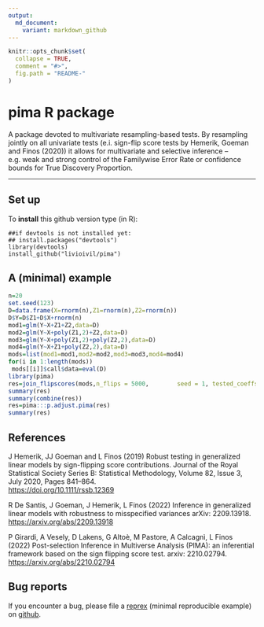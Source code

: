 ```yaml
---
output:
  md_document:
    variant: markdown_github
---
```


<!-- README.md is generated from README.Rmd. Please edit that file -->

```r
knitr::opts_chunk$set(
  collapse = TRUE,
  comment = "#>",
  fig.path = "README-"
)
```

# pima R package

A package devoted to multivariate resampling-based tests. By resampling jointly on all univariate tests (e.i. sign-flip score tests by Hemerik, Goeman and Finos (2020)) it allows for multivariate and selective inference -- e.g. weak and strong control of the Familywise Error Rate or confidence bounds for True Discovery Proportion.


<!-- #[library flipscores on CRAN](http://cran.r-project.org/web/packages/flipscores/index.html) -->


* * *

## Set up

To **install** this github version type (in R):

    ##if devtools is not installed yet: 
    ## install.packages("devtools") 
    library(devtools)
    install_github("livioivil/pima")




## A (minimal) example

```r
n=20
set.seed(123)
D=data.frame(X=rnorm(n),Z1=rnorm(n),Z2=rnorm(n))
D$Y=D$Z1+D$X+rnorm(n)
mod1=glm(Y~X+Z1+Z2,data=D)
mod2=glm(Y~X+poly(Z1,2)+Z2,data=D)
mod3=glm(Y~X+poly(Z1,2)+poly(Z2,2),data=D)
mod4=glm(Y~X+Z1+poly(Z2,2),data=D)
mods=list(mod1=mod1,mod2=mod2,mod3=mod3,mod4=mod4)
for(i in 1:length(mods))
 mods[[i]]$call$data=eval(D)
library(pima)
res=join_flipscores(mods,n_flips = 5000,        seed = 1, tested_coeffs = "X")
summary(res)
summary(combine(res))
res=pima:::p.adjust.pima(res)
summary(res)
```


## References

J Hemerik, JJ Goeman and L Finos (2019) Robust testing in generalized linear models by sign-flipping score contributions. Journal of the Royal Statistical Society Series B: Statistical Methodology, Volume 82, Issue 3, July 2020, Pages 841–864.  
<https://doi.org/10.1111/rssb.12369>

R De Santis, J Goeman, J Hemerik, L Finos (2022)
Inference in generalized linear models with robustness to misspecified variances arXiv: 2209.13918.  
<https://arxiv.org/abs/2209.13918>

P Girardi, A Vesely, D Lakens, G Altoè, M Pastore, A Calcagnì, L Finos (2022) Post-selection Inference in Multiverse Analysis (PIMA): an inferential framework based on the sign flipping score test. arxiv: 2210.02794.  
<https://arxiv.org/abs/2210.02794>


## Bug reports
If you encounter a bug, please file a
[reprex](https://github.com/tidyverse/reprex) (minimal reproducible example)
on [github](https://github.com/livioivil/pima/issues).

